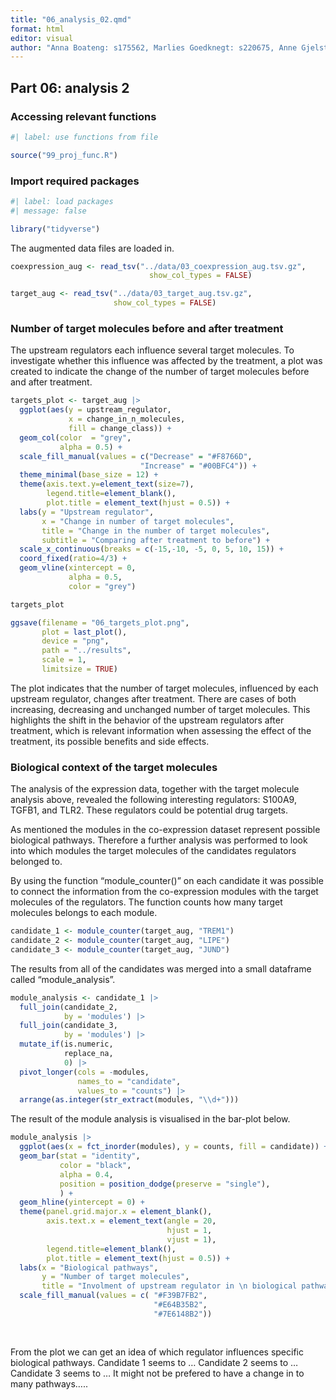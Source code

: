 ```yaml
---
title: "06_analysis_02.qmd"
format: html
editor: visual
author: "Anna Boateng: s175562, Marlies Goedknegt: s220675, Anne Gjelstrup: s194530, Katja Jagd: s185395, Olivia Ronnenberg: s183359"
---
```


## Part 06: analysis 2

### Accessing relevant functions

```r
#| label: use functions from file

source("99_proj_func.R")
```

### Import required packages

```r
#| label: load packages
#| message: false

library("tidyverse")
```

The augmented data files are loaded in.

```r

coexpression_aug <- read_tsv("../data/03_coexpression_aug.tsv.gz",
                               show_col_types = FALSE)

target_aug <- read_tsv("../data/03_target_aug.tsv.gz",
                       show_col_types = FALSE)
```

### Number of target molecules before and after treatment

The upstream regulators each influence several target molecules. To investigate whether this influence was affected by the treatment, a plot was created to indicate the change of the number of target molecules before and after treatment.

```r
targets_plot <- target_aug |> 
  ggplot(aes(y = upstream_regulator,
             x = change_in_n_molecules,
             fill = change_class)) +
  geom_col(color  = "grey", 
           alpha = 0.5) +
  scale_fill_manual(values = c("Decrease" = "#F8766D",
                             "Increase" = "#00BFC4")) +
  theme_minimal(base_size = 12) +
  theme(axis.text.y=element_text(size=7),
        legend.title=element_blank(),
        plot.title = element_text(hjust = 0.5)) +
  labs(y = "Upstream regulator",
       x = "Change in number of target molecules",
       title = "Change in the number of target molecules",
       subtitle = "Comparing after treatment to before") + 
  scale_x_continuous(breaks = c(-15,-10, -5, 0, 5, 10, 15)) +
  coord_fixed(ratio=4/3) + 
  geom_vline(xintercept = 0,
             alpha = 0.5,
             color = "grey")

targets_plot

ggsave(filename = "06_targets_plot.png",
       plot = last_plot(),
       device = "png",
       path = "../results",
       scale = 1,
       limitsize = TRUE)


```

The plot indicates that the number of target molecules, influenced by each upstream regulator, changes after treatment. There are cases of both increasing, decreasing and unchanged number of target molecules. This highlights the shift in the behavior of the upstream regulators after treatment, which is relevant information when assessing the effect of the treatment, its possible benefits and side effects.

### Biological context of the target molecules

The analysis of the expression data, together with the target molecule analysis above, revealed the following interesting regulators: S100A9, TGFB1, and TLR2. These regulators could be potential drug targets.

As mentioned the modules in the co-expression dataset represent possible biological pathways. Therefore a further analysis was performed to look into which modules the target molecules of the candidates regulators belonged to.

By using the function "module_counter()" on each candidate it was possible to connect the information from the co-expression modules with the target molecules of the regulators. The function counts how many target molecules belongs to each module.

```r
candidate_1 <- module_counter(target_aug, "TREM1")
candidate_2 <- module_counter(target_aug, "LIPE")
candidate_3 <- module_counter(target_aug, "JUND")
```

The results from all of the candidates was merged into a small dataframe called "module_analysis".

```r
module_analysis <- candidate_1 |> 
  full_join(candidate_2,
            by = 'modules') |> 
  full_join(candidate_3,
            by = 'modules') |> 
  mutate_if(is.numeric,
            replace_na,
            0) |> 
  pivot_longer(cols = -modules,
               names_to = "candidate",
               values_to = "counts") |> 
  arrange(as.integer(str_extract(modules, "\\d+")))
```

The result of the module analysis is visualised in the bar-plot below.

```r
module_analysis |>
  ggplot(aes(x = fct_inorder(modules), y = counts, fill = candidate)) +
  geom_bar(stat = "identity",
           color = "black",
           alpha = 0.4,
           position = position_dodge(preserve = "single"),
           ) +
  geom_hline(yintercept = 0) + 
  theme(panel.grid.major.x = element_blank(),
        axis.text.x = element_text(angle = 20,
                                   hjust = 1,
                                   vjust = 1),
        legend.title=element_blank(),
        plot.title = element_text(hjust = 0.5)) +
  labs(x = "Biological pathways",
       y = "Number of target molecules",
       title = "Involment of upstream regulator in \n biological pathways before treatment ") +
  scale_fill_manual(values = c( "#F39B7FB2",
                                "#E64B35B2",
                                "#7E6148B2")) 
               
                    
```

From the plot we can get an idea of which regulator influences specific biological pathways. Candidate 1 seems to ... Candidate 2 seems to ... Candidate 3 seems to ... It might not be prefered to have a change in to many pathways.....
